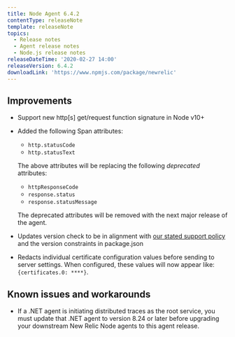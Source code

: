 ```yaml
---
title: Node Agent 6.4.2
contentType: releaseNote
template: releaseNote
topics:
  - Release notes
  - Agent release notes
  - Node.js release notes
releaseDateTime: '2020-02-27 14:00'
releaseVersion: 6.4.2
downloadLink: 'https://www.npmjs.com/package/newrelic'
---
```


## Improvements

* Support new http\[s] get/request function signature in Node v10+
* Added the following Span attributes:

  * `http.statusCode`
  * `http.statusText`

  The above attributes will be replacing the following _deprecated_ attributes:

  * `httpResponseCode`
  * `response.status`
  * `response.statusMessage`

  The deprecated attributes will be removed with the next major release of the agent.
* Updates version check to be in alignment with [our stated support policy](https://docs.newrelic.com/docs/agents/nodejs-agent/getting-started/compatibility-requirements-nodejs-agent) and the version constraints in package.json
* Redacts individual certificate configuration values before sending to server settings. When configured, these values will now appear like: `{certificates.0: ****}`.

## Known issues and workarounds

* If a .NET agent is initiating distributed traces as the root service, you must update that .NET agent to version 8.24 or later before upgrading your downstream New Relic Node agents to this agent release.
